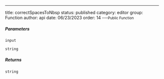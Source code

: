 ---
title: correctSpacesToNbsp
status: published
category: editor
group: Function
author: api
date: 06/23/2023
order: 14
---<Small>Public Function</Small>




##### Parameters


<ParametersTable>

<ParametersTableRow>
<ParametersTableName>

`input`

</ParametersTableName>
<ParametersTableDescription>

```ts
string
```



</ParametersTableDescription>
</ParametersTableRow>
</ParametersTable>

##### Returns


```ts
string
```

